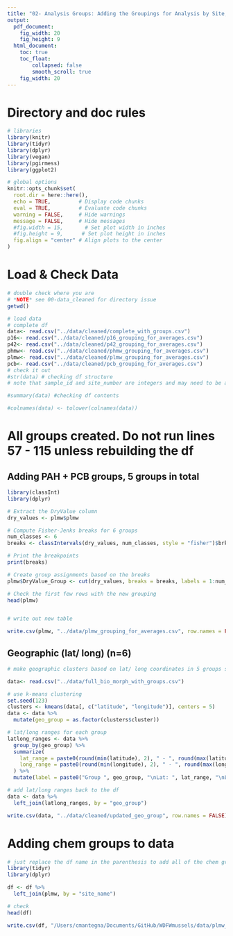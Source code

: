 ```yaml
---
title: "02- Analysis Groups: Adding the Groupings for Analysis by Site, Reporting Area, PCB Group, Geographic Area and PAH Groups"
output:
  pdf_document: 
    fig_width: 20
    fig_height: 9
  html_document: 
    toc: true
    toc_float:
        collapsed: false
        smooth_scroll: true
    fig_width: 20
---
```


# Directory and doc rules

```r

# libraries
library(knitr)
library(tidyr)
library(dplyr)
library(vegan)
library(pgirmess)
library(ggplot2)

# global options
knitr::opts_chunk$set(
  root.dir = here::here(),
  echo = TRUE,         # Display code chunks
  eval = TRUE,         # Evaluate code chunks
  warning = FALSE,     # Hide warnings
  message = FALSE,     # Hide messages
  #fig.width = 15,       # Set plot width in inches
  #fig.height = 9,      # Set plot height in inches
  fig.align = "center" # Align plots to the center
)

```

# Load & Check Data
```r

# double check where you are
# *NOTE* see 00-data_cleaned for directory issue
getwd()

# load data
# complete df
data<- read.csv("../data/cleaned/complete_with_groups.csv")
p16<- read.csv("../data/cleaned/p16_grouping_for_averages.csv")
p42<- read.csv("../data/cleaned/p42_grouping_for_averages.csv")
phmw<- read.csv("../data/cleaned/phmw_grouping_for_averages.csv")
plmw<- read.csv("../data/cleaned/plmw_grouping_for_averages.csv")
pcb<- read.csv("../data/cleaned/pcb_grouping_for_averages.csv")
# check it out
#str(data) # checking df structure
# note that sample_id and site_number are integers and may need to be adjusted to characters for analysis

#summary(data) #checking df contents

#colnames(data) <- tolower(colnames(data))

```

# All groups created. Do not run lines 57 - 115 unless rebuilding the df
## Adding PAH + PCB groups, 5 groups in total
```r

library(classInt)
library(dplyr)

# Extract the DryValue column
dry_values <- plmw$plmw

# Compute Fisher-Jenks breaks for 6 groups
num_classes <- 6
breaks <- classIntervals(dry_values, num_classes, style = "fisher")$brks

# Print the breakpoints
print(breaks)

# Create group assignments based on the breaks
plmw$DryValue_Group <- cut(dry_values, breaks = breaks, labels = 1:num_classes, include.lowest = TRUE)

# Check the first few rows with the new grouping
head(plmw)


# write out new table

write.csv(plmw, "../data/plmw_grouping_for_averages.csv", row.names = FALSE)

```

## Geographic (lat/ long) (n=6)
```r

# make geographic clusters based on lat/ long coordinates in 5 groups since it looks like there are 5 distinct areas of sites

data<- read.csv("../data/full_bio_morph_with_groups.csv")

# use k-means clustering 
set.seed(123)
clusters <- kmeans(data[, c("latitude", "longitude")], centers = 5)
data <- data %>%
  mutate(geo_group = as.factor(clusters$cluster))

# lat/long ranges for each group
latlong_ranges <- data %>%
  group_by(geo_group) %>%
  summarize(
    lat_range = paste0(round(min(latitude), 2), " - ", round(max(latitude), 2)),
    long_range = paste0(round(min(longitude), 2), " - ", round(max(longitude), 2))
  ) %>%
  mutate(label = paste0("Group ", geo_group, "\nLat: ", lat_range, "\nLong: ", long_range))

# add lat/long ranges back to the df
data <- data %>%
  left_join(latlong_ranges, by = "geo_group")

write.csv(data, "../data/cleaned/updated_geo_group", row.names = FALSE)

```

# Adding chem groups to data
```r

# just replace the df name in the parenthesis to add all of the chem groups
library(tidyr)
library(dplyr)

df <- df %>%
  left_join(plmw, by = "site_name")

# check
head(df)

write.csv(df, "/Users/cmantegna/Documents/GitHub/WDFWmussels/data/plmw_with_nas.csv")
```

